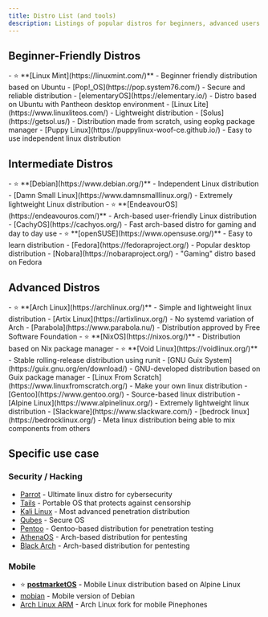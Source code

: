 ```yaml
---
title: Distro List (and tools)
description: Listings of popular distros for beginners, advanced users etc., as well as tools relating those
---
```



## Beginner-Friendly Distros

<Tabs>
    <TabItem label="Debian/Ubuntu-based">
        - ⭐ **[Linux Mint](https://linuxmint.com/)** - Beginner friendly distribution based on Ubuntu
        - [Pop!_OS](https://pop.system76.com/) - Secure and reliable distribution
        - [elementaryOS](https://elementary.io/) - Distro based on Ubuntu with Pantheon desktop environment
        - [Linux Lite](https://www.linuxliteos.com/) - Lightweight distribution
    </TabItem>
    <TabItem label="Other">
        - [Solus](https://getsol.us/) - Distribution made from scratch, using eopkg package manager
        - [Puppy Linux](https://puppylinux-woof-ce.github.io/) - Easy to use independent linux distribution
    </TabItem>
</Tabs>

## Intermediate Distros

 <Tabs>
    <TabItem label="Debian/Ubuntu-based">
        - ⭐ **[Debian](https://www.debian.org/)** - Independent Linux distribution
        - [Damn Small Linux](https://www.damnsmalllinux.org/) - Extremely lightweight Linux distribution
    </TabItem>
    <TabItem label="Arch-based">
        - ⭐ **[EndeavourOS](https://endeavouros.com/)** - Arch-based user-friendly Linux distribution
        - [CachyOS](https://cachyos.org/) - Fast arch-based distro for gaming and day to day use
    </TabItem>
    <TabItem label="Other">
        - ⭐ **[openSUSE](https://www.opensuse.org/)** - Easy to learn distribution
        - [Fedora](https://fedoraproject.org/) - Popular desktop distribution
        - [Nobara](https://nobaraproject.org/) - "Gaming" distro based on Fedora
    </TabItem>
</Tabs>

## Advanced Distros

<Tabs>
    <TabItem label="Arch-based">
        - ⭐ **[Arch Linux](https://archlinux.org/)** - Simple and lightweight linux distribution
        - [Artix Linux](https://artixlinux.org/) - No systemd variation of Arch
        - [Parabola](https://www.parabola.nu/) - Distribution approved by Free Software Foundation
    </TabItem>
    <TabItem label="Other">
        - ⭐ **[NixOS](https://nixos.org/)** - Distribution based on Nix package manager
        - ⭐ **[Void Linux](https://voidlinux.org/)** - Stable rolling-release distribution using runit
        - [GNU Guix System](https://guix.gnu.org/en/download/) - GNU-developed distribution based on Guix package manager
        - [Linux From Scratch](https://www.linuxfromscratch.org/) - Make your own linux distribution
        - [Gentoo](https://www.gentoo.org/) - Source-based linux distribution
        - [Alpine Linux](https://www.alpinelinux.org/) - Extremely lightweight linux distribution
        - [Slackware](https://www.slackware.com/)
        - [bedrock linux](https://bedrocklinux.org/) - Meta linux distribution being able to mix components from others
    </TabItem>
</Tabs> 

## Specific use case

### Security / Hacking
- [Parrot](https://parrotsec.org/) - Ultimate linux distro for cybersecurity
- [Tails](https://tails.net/) - Portable OS that protects against censorship
- [Kali Linux](https://www.kali.org/) - Most advanced penetration distribution
- [Qubes](https://www.qubes-os.org/) - Secure OS
- [Pentoo](https://www.pentoo.ch/) - Gentoo-based distribution for penetration testing
- [AthenaOS](https://athenaos.org/) - Arch-based distribution for pentesting
- [Black Arch](https://blackarch.org/) - Arch-based distribution for pentesting

### Mobile
- ⭐ **[postmarketOS](https://postmarketos.org/)** - Mobile Linux distribution based on Alpine Linux
- [mobian](https://mobian-project.org/) - Mobile version of Debian
- [Arch Linux ARM](https://github.com/dreemurrs-embedded/Pine64-Arch) - Arch Linux fork for mobile Pinephones
